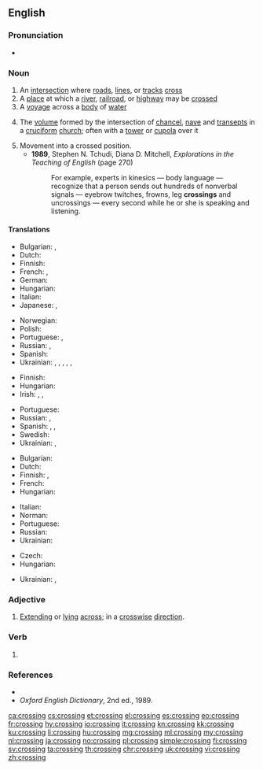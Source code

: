 ==English==
{{wikipedia|dab=crossing}}

===Pronunciation===
* {{audio|en-us-crossing.ogg|Audio (US)|lang=en}}

===Noun===
{{en-noun}}

# An [[intersection]] where [[road]]s, [[line]]s, or [[track]]s [[cross]]
# A [[place]] at which a [[river]], [[railroad]], or [[highway]] may be [[crossed]]
# A [[voyage]] across a [[body]] of [[water]]
# {{context|architecture|lang=en}} The [[volume]] formed by the intersection of [[chancel]], [[nave]] and [[transept]]s in a [[cruciform]] [[church]]; often with a [[tower]] or [[cupola]] over it
# Movement into a crossed position.
#* '''1989''', Stephen N. Tchudi, ‎Diana D. Mitchell, ''Explorations in the Teaching of English'' (page 270)
#*: For example, experts in kinesics — body language — recognize that a person sends out hundreds of nonverbal signals — eyebrow twitches, frowns, leg '''crossings''' and uncrossings — every second while he or she is speaking and listening.

====Translations====
{{trans-top|intersection where roads, lines, or tracks cross}}
* Bulgarian: {{t+|bg|пресичане|n}}, {{t+|bg|пресечка|f}}
* Dutch: {{t+|nl|kruising|f}}
* Finnish: {{t+|fi|risteys}}
* French: {{t+|fr|carrefour}}, {{t+|fr|croisement}}
* German: {{t+|de|Kreuzung|f}}
* Hungarian: {{t+|hu|kereszteződés}}
* Italian: {{t+|it|incrocio|m}}
* Japanese: {{t|ja|交差点|tr=kōsaten|sc=Jpan}} {{qualifier|roads}}, {{t|ja|踏切|tr=fumikiri|sc=Jpan}} {{qualifier|level crossing}}
{{trans-mid}}
* Norwegian: {{t+|no|kryss|n}}
* Polish: {{t+|pl|skrzyżowanie|n}}
* Portuguese: {{t+|pt|encruzilhada|f}}, {{t+|pt|cruzamento|m}}
* Russian: {{t+|ru|перекрёсток|m|tr=perekrjóstok|sc=Cyrl}}, {{t+|ru|пересечение|n|tr=peresečénije|sc=Cyrl}}
* Spanish: {{t+|es|cruce|m}}
* Ukrainian: {{t|uk|перехрестя|n|sc=Cyrl}}, {{t|uk|перетин|m|sc=Cyrl}}, {{t|uk|перехрещення|n|sc=Cyrl}}, {{t|uk|схрещення|n|sc=Cyrl}}, {{t|uk|роздоріжжя|n|sc=Cyrl}}, {{t|uk|перехрещування|n|sc=Cyrl}}
{{trans-bottom}}

{{trans-top|place at which a river, railroad, or highway may be crossed}}
* Finnish: {{t|fi|ylikulkupaikka}}
* Hungarian: {{t+|hu|átkelőhely}}
* Irish: {{t|ga|trasbhealach|m}}, {{t|ga|trasrian|m}}, {{t|ga|crosaire|m}}
{{trans-mid}}
* Portuguese: {{t+|pt|cruzamento|m}}
* Russian: {{t+|ru|переезд|m|tr=perejézd|sc=Cyrl}}, {{qualifier|river}} {{t+|ru|переправа|f|tr=perepráva|sc=Cyrl}}
* Spanish: {{t+|es|cruce|m}}, {{qualifier|pedestrian}} {{t|es|cruce peatonal}}, {{qualifier|watercourse}} {{t|es|vado}}
* Swedish: {{t+|sv|övergångsställe|n}}
* Ukrainian: {{t|uk|переїзд|sc=Cyrl}}, {{t+|uk|перехід|m|tr=perekhid|sc=Cyrl}}
{{trans-bottom}}

{{trans-top|voyage across a body of water}}
* Bulgarian: {{t+|bg|пресичане|n}}
* Dutch: {{t+|nl|oversteek|m}}
* Finnish: {{t|fi|ylittäminen}}, {{t|fi|ylitys}}
* French: {{t+|fr|traversée}}
* Hungarian: {{t+|hu|átkelés}}
{{trans-mid}}
* Italian: {{t+|it|traversata|f}}
* Norman: {{t|nrf|travèrsée|f}}
* Portuguese: {{t|pt|singradura|f}}
* Russian: {{t+|ru|переправа|f|tr=perepráva|sc=Cyrl}}
* Ukrainian: {{t|uk|переправа|f|tr=perepráva|sc=Cyrl}}
{{trans-bottom}}

{{trans-top|volume formed by the intersection of chancel, nave and transepts in a cruciform church}}
* Czech: {{t|cs|křížení|n}}
* Hungarian: {{t+|hu|négyezet}}
{{trans-mid}}
* Ukrainian: {{t|uk|хрест|m|tr=khrest|sc=Cyrl}}, {{t|uk|перехрещення|n|tr=perekhreshennia|sc=Cyrl}}
{{trans-bottom}}

===Adjective===
{{en-adj|-}}

# {{context|rare|lang=en}} [[extend|Extending]] or [[lying]] [[across]]; in a [[crosswise]] [[direction]].

===Verb===
{{head|en|present participle}}

# {{present participle of|cross|lang=en}}

===References===
* {{R:Dictionary.com|crossing}}
* ''Oxford English Dictionary'', 2nd ed., 1989.

[[ca:crossing]]
[[cs:crossing]]
[[et:crossing]]
[[el:crossing]]
[[es:crossing]]
[[eo:crossing]]
[[fr:crossing]]
[[hy:crossing]]
[[io:crossing]]
[[it:crossing]]
[[kn:crossing]]
[[kk:crossing]]
[[ku:crossing]]
[[li:crossing]]
[[hu:crossing]]
[[mg:crossing]]
[[ml:crossing]]
[[my:crossing]]
[[nl:crossing]]
[[ja:crossing]]
[[no:crossing]]
[[pl:crossing]]
[[simple:crossing]]
[[fi:crossing]]
[[sv:crossing]]
[[ta:crossing]]
[[th:crossing]]
[[chr:crossing]]
[[uk:crossing]]
[[vi:crossing]]
[[zh:crossing]]